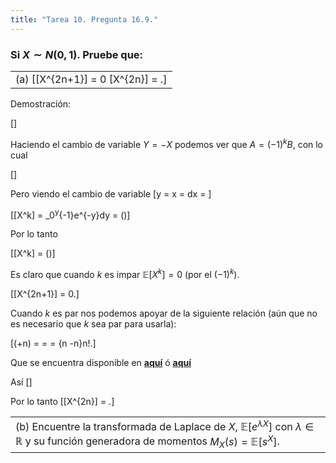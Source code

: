 ```yaml
---
title: "Tarea 10. Pregunta 16.9."
---
```



### Si $X \sim N(0,1)$. Pruebe que:

--------------------------------------------------------------------------------
(a) \[\mathbb{E}[X^{2n+1}] = 0 \quad \mbox{y} \quad \mathbb{E}[X^{2n}] = \frac{(2n)!}{2^nn!}.\]
--------------------------------------------------------------------------------


Demostración:

\[\begin{align*}
\mathbb{E}[X^k] &= \frac{1}{\sqrt{2\pi}}\int_{-\infty}^\infty x^k e^{-\frac{x^2}{2}}dx\\\\
&= \frac{1}{\sqrt{2\pi}}\int_{-\infty}^0 x^k e^{-\frac{x^2}{2}}dx + \frac{1}{\sqrt{2\pi}}\int_{0}^\infty x^k e^{-\frac{x^2}{2}}dx\\\\
&=A +B
\end{align*}\]


Haciendo el cambio de variable $Y = -X$ podemos ver que $A = (-1)^kB$, con lo cual

\[\begin{align*}
\mathbb{E}[X^k] &= [1+(-1)^k]B\\\\
&= [1 + (-1)^k]\frac{1}{\sqrt{2\pi}}\int_0^\infty x^ke^{-\frac{x^2}{2}}dx\\\\
\end{align*}\]

Pero viendo el cambio de variable
\[y = \frac{x^2}{2} \to x = \sqrt{2y} \to dx = \frac{dy}{\sqrt{2y}}\]

\[\mathbb{E}[X^k] = \frac{[1+(-1)^k]2^{\frac{k}{2}-1}}{\sqrt{\pi}}\int_0^\infty y^{\frac{y+1}{2}-1}e^{-y}dy = \frac{[1+(-1)^k]2^{\frac{k}{2}-1}}{\sqrt{\pi}} \Gamma(\frac{k+1}{2})\]

Por lo tanto

\[\mathbb{E}[X^k] = \frac{[1+(-1)^k]2^{\frac{k}{2}-1}}{\sqrt{\pi}} \Gamma(\frac{k+1}{2})\]

Es claro que cuando $k$ es impar $\mathbb{E}[X^k] = 0$ (por el $(-1)^k$).

\[\therefore \mathbb{E}[X^{2n+1}] = 0.\]

Cuando $k$ es par nos podemos apoyar de la siguiente relación (aún que no es necesario que $k$ sea par para usarla):

\[\Gamma(\frac{1}{2}+n) = \frac{(2n)!}{4^nn!}\sqrt{\pi} = \frac{(2n-1)!!}{2^n}\sqrt{\pi} = {n -\frac{1}{2}\choose n}n!\sqrt{\pi}.\]

Que se encuentra disponible en **[aquí](http://oeis.org/A001147)** ó **[aquí](http://oeis.org/A000079)**

Así 
\[\begin{align*}
\mathbb{E}[X^{2n}] &= \frac{[1+(-1)^{2n}]2^{\frac{{2n}}{2}-1}}{\sqrt{\pi}}\frac{(2n)!}{4^nn!}\sqrt{\pi}\\\\
&= \frac{(2n)!}{2^{n}n!}
\end{align*}\]

Por lo tanto 
\[\therefore \mathbb{E}[X^{2n}] = \frac{(2n)!}{2^{n}n!}.\]


--------------------------------------------------------------------------------
(b) Encuentre la transformada de Laplace de $X$, $\mathbb{E}[e^{\lambda X}]$ con $\lambda \in \mathbb{R}$ y su función generadora de momentos $M_X(s) = \mathbb{E}[s^X]$.
--------------------------------------------------------------------------------





